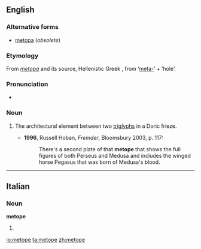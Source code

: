 ==English==

===Alternative forms===
* [[metopa]] (''obsolete'')

===Etymology===
From {{etyl|la}} ''[[metopa]]'' and its source, Hellenistic Greek '''{{polytonic|[[μετόπη]]}}''', from {{etyl|grc}} '''{{polytonic|[[μετά]]}}''' ‘[[meta-]]’ + '''{{polytonic|[[ὀπή]]}}''' ‘hole’.

===Pronunciation===
* {{IPA|/ˈmɛtəʊp/|/ˈmɛtəpi/}}

===Noun===
{{en-noun}}

# {{architecture}} The architectural element between two [[triglyphs]] in a Doric frieze.
#* '''1996''', Russell Hoban, ''Fremder'', Bloomsbury 2003, p. 117:
#*: There's a second plate of that '''metope''' that shows the full figures of both Perseus and Medusa and includes the winged horse Pegasus that was born of Medusa's blood.

----

==Italian==

===Noun===
'''metope''' {{f}}

# {{plural of|[[metopa]]|lang=Italian}}

[[io:metope]]
[[ta:metope]]
[[zh:metope]]